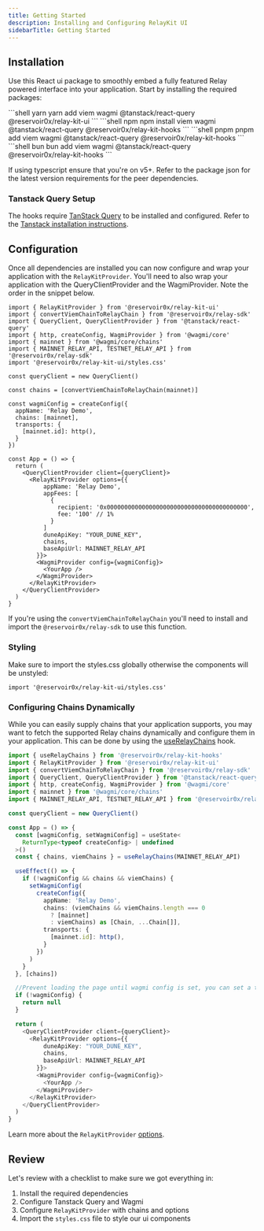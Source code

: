 ```yaml
---
title: Getting Started
description: Installing and Configuring RelayKit UI
sidebarTitle: Getting Started
---
```


## Installation 
Use this React ui package to smoothly embed a fully featured Relay powered interface into your application. Start by installing the required packages:

<CodeGroup>
```shell yarn
yarn add viem wagmi @tanstack/react-query @reservoir0x/relay-kit-ui 
```
```shell npm
npm install viem wagmi @tanstack/react-query @reservoir0x/relay-kit-hooks
```
```shell pnpm
pnpm add viem wagmi @tanstack/react-query @reservoir0x/relay-kit-hooks
```
```shell bun
bun add viem wagmi @tanstack/react-query @reservoir0x/relay-kit-hooks
```
</CodeGroup>

If using typescript ensure that you're on v5+. Refer to the package json for the latest version requirements for the peer dependencies. 

### Tanstack Query Setup
The hooks require [TanStack Query](https://tanstack.com/query/latest) to be installed and configured. Refer to the [Tanstack installation instructions](https://tanstack.com/query/latest/docs/framework/react/installation).

## Configuration

Once all dependencies are installed you can now configure and wrap your application with the `RelayKitProvider`. You'll need to also wrap your application with the QueryClientProvider and the WagmiProvider. Note the order in the snippet below.

```tsx
import { RelayKitProvider } from '@reservoir0x/relay-kit-ui'
import { convertViemChainToRelayChain } from '@reservoir0x/relay-sdk'
import { QueryClient, QueryClientProvider } from '@tanstack/react-query'
import { http, createConfig, WagmiProvider } from '@wagmi/core'
import { mainnet } from '@wagmi/core/chains'
import { MAINNET_RELAY_API, TESTNET_RELAY_API } from '@reservoir0x/relay-sdk'
import '@reservoir0x/relay-kit-ui/styles.css'

const queryClient = new QueryClient()

const chains = [convertViemChainToRelayChain(mainnet)]

const wagmiConfig = createConfig({
  appName: 'Relay Demo',
  chains: [mainnet],
  transports: {
    [mainnet.id]: http(),
  }
})

const App = () => {
  return (
    <QueryClientProvider client={queryClient}>
      <RelayKitProvider options={{
          appName: 'Relay Demo',
          appFees: [
            {
              recipient: '0x0000000000000000000000000000000000000000',
              fee: '100' // 1%
            }
          ]
          duneApiKey: "YOUR_DUNE_KEY",
          chains,
          baseApiUrl: MAINNET_RELAY_API
        }}>
        <WagmiProvider config={wagmiConfig}>
          <YourApp />
        </WagmiProvider>
      </RelayKitProvider>
    </QueryClientProvider>
  )
}
```

If you're using the `convertViemChainToRelayChain` you'll need to install and import the `@reservoir0x/relay-sdk` to use this function.

### Styling

Make sure to import the styles.css globally otherwise the components will be unstyled:

```tsx
import '@reservoir0x/relay-kit-ui/styles.css'
```

### Configuring Chains Dynamically
While you can easily supply chains that your application supports, you may want to fetch the supported Relay chains dynamically and configure them in your application. This can be done by using the [useRelayChains](/references/relay-kit/hooks/useRelayChains) hook.

```typescript
import { useRelayChains } from '@reservoir0x/relay-kit-hooks'
import { RelayKitProvider } from '@reservoir0x/relay-kit-ui'
import { convertViemChainToRelayChain } from '@reservoir0x/relay-sdk'
import { QueryClient, QueryClientProvider } from '@tanstack/react-query'
import { http, createConfig, WagmiProvider } from '@wagmi/core'
import { mainnet } from '@wagmi/core/chains'
import { MAINNET_RELAY_API, TESTNET_RELAY_API } from '@reservoir0x/relay-sdk'

const queryClient = new QueryClient()

const App = () => {
  const [wagmiConfig, setWagmiConfig] = useState<
    ReturnType<typeof createConfig> | undefined
  >()
  const { chains, viemChains } = useRelayChains(MAINNET_RELAY_API)

  useEffect(() => {
    if (!wagmiConfig && chains && viemChains) {
      setWagmiConfig(
        createConfig({
          appName: 'Relay Demo',
          chains: (viemChains && viemChains.length === 0
            ? [mainnet]
            : viemChains) as [Chain, ...Chain[]],
          transports: {
            [mainnet.id]: http(),
          }
        })
      )
    }
  }, [chains])

  //Prevent loading the page until wagmi config is set, you can set a temporary config to swap out later to unblock the ui
  if (!wagmiConfig) {
    return null
  }

  return (
    <QueryClientProvider client={queryClient}>
      <RelayKitProvider options={{
          duneApiKey: "YOUR_DUNE_KEY",
          chains,
          baseApiUrl: MAINNET_RELAY_API
        }}>
        <WagmiProvider config={wagmiConfig}>
          <YourApp />
        </WagmiProvider>
      </RelayKitProvider>
    </QueryClientProvider>
  )
}
```

Learn more about the `RelayKitProvider` [options](/references/relay-kit/ui/relay-kit-provider).

## Review
Let's review with a checklist to make sure we got everything in:
1. Install the required dependencies
2. Configure Tanstack Query and Wagmi
3. Configure `RelayKitProvider` with chains and options
4. Import the `styles.css` file to style our ui components
